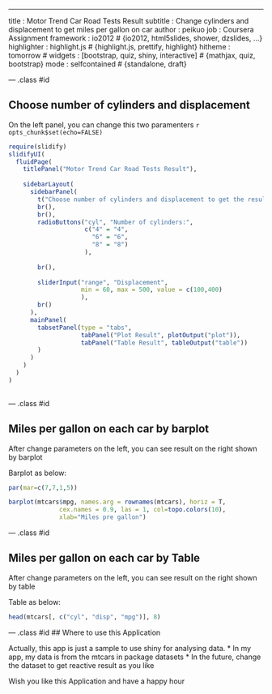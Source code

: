 ---
title       : Motor Trend Car Road Tests Result
subtitle    : Change cylinders and displacement to get miles per gallon on car
author      : peikuo
job         : Coursera Assignment
framework   : io2012        # {io2012, html5slides, shower, dzslides, ...}
highlighter : highlight.js  # {highlight.js, prettify, highlight}
hitheme     : tomorrow      # 
widgets     : [bootstrap, quiz, shiny, interactive]            # {mathjax, quiz, bootstrap}
mode        : selfcontained # {standalone, draft}

--- .class #id 

## Choose number of cylinders and displacement
On the left panel, you can change this two paramenters
`r opts_chunk$set(echo=FALSE)`
```r
require(slidify)
slidifyUI(
  fluidPage(
    titlePanel("Motor Trend Car Road Tests Result"),
    
    sidebarLayout(
      sidebarPanel(
        t("Choose number of cylinders and displacement to get the result of miles per gallon each car"),
        br(),
        br(),
        radioButtons("cyl", "Number of cylinders:",
                     c("4" = "4",
                       "6" = "6",
                       "8" = "8")
                     ),
        
        br(),
        
        sliderInput("range", "Displacement",
                    min = 60, max = 500, value = c(100,400)
                    ),
        br()
      ),
      mainPanel(
        tabsetPanel(type = "tabs", 
                    tabPanel("Plot Result", plotOutput("plot")), 
                    tabPanel("Table Result", tableOutput("table"))
        )
      )
    )
  )
)
        
```

--- .class #id 

## Miles per gallon on each car by barplot
After change parameters on the left, you can see result on the right shown by barplot

Barplot as below:

```r
par(mar=c(7,7,1,5))

barplot(mtcars$mpg, names.arg = rownames(mtcars), horiz = T, 
              cex.names = 0.9, las = 1, col=topo.colors(10), 
              xlab="Miles pre gallon")
```

--- .class #id 

## Miles per gallon on each car by Table
After change parameters on the left, you can see result on the right shown by table

Table as below:
```r
head(mtcars[, c("cyl", "disp", "mpg")], 8)
```

--- .class #id 
## Where to use this Application

Actually, this app is just a sample to use shiny for analysing data.
* In my app, my data is from the mtcars in package datasets
* In the future, change the dataset to get reactive result as you like

Wish you like this Application and have a happy hour